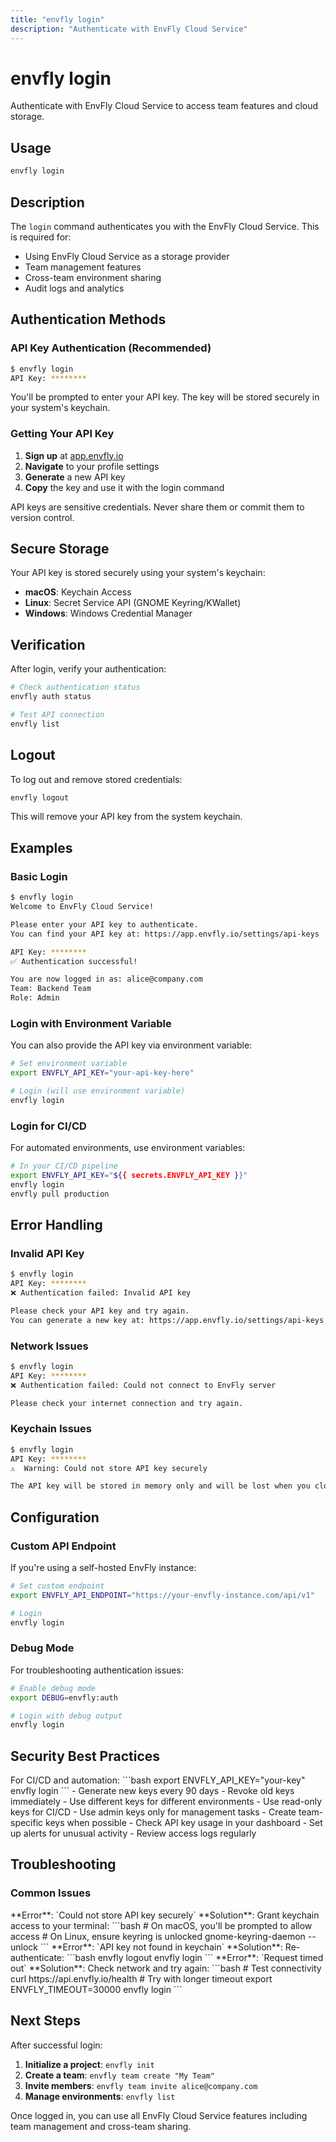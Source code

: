 ```yaml
---
title: "envfly login"
description: "Authenticate with EnvFly Cloud Service"
---
```


# envfly login

Authenticate with EnvFly Cloud Service to access team features and cloud storage.

## Usage

```bash
envfly login
```

## Description

The `login` command authenticates you with the EnvFly Cloud Service. This is required for:

- Using EnvFly Cloud Service as a storage provider
- Team management features
- Cross-team environment sharing
- Audit logs and analytics

## Authentication Methods

### API Key Authentication (Recommended)

```bash
$ envfly login
API Key: ********
```

You'll be prompted to enter your API key. The key will be stored securely in your system's keychain.

### Getting Your API Key

1. **Sign up** at [app.envfly.io](https://app.envfly.io)
2. **Navigate** to your profile settings
3. **Generate** a new API key
4. **Copy** the key and use it with the login command

<Callout type="warning">
  API keys are sensitive credentials. Never share them or commit them to version
  control.
</Callout>

## Secure Storage

Your API key is stored securely using your system's keychain:

- **macOS**: Keychain Access
- **Linux**: Secret Service API (GNOME Keyring/KWallet)
- **Windows**: Windows Credential Manager

## Verification

After login, verify your authentication:

```bash
# Check authentication status
envfly auth status

# Test API connection
envfly list
```

## Logout

To log out and remove stored credentials:

```bash
envfly logout
```

This will remove your API key from the system keychain.

## Examples

### Basic Login

```bash
$ envfly login
Welcome to EnvFly Cloud Service!

Please enter your API key to authenticate.
You can find your API key at: https://app.envfly.io/settings/api-keys

API Key: ********
✅ Authentication successful!

You are now logged in as: alice@company.com
Team: Backend Team
Role: Admin
```

### Login with Environment Variable

You can also provide the API key via environment variable:

```bash
# Set environment variable
export ENVFLY_API_KEY="your-api-key-here"

# Login (will use environment variable)
envfly login
```

### Login for CI/CD

For automated environments, use environment variables:

```bash
# In your CI/CD pipeline
export ENVFLY_API_KEY="${{ secrets.ENVFLY_API_KEY }}"
envfly login
envfly pull production
```

## Error Handling

### Invalid API Key

```bash
$ envfly login
API Key: ********
❌ Authentication failed: Invalid API key

Please check your API key and try again.
You can generate a new key at: https://app.envfly.io/settings/api-keys
```

### Network Issues

```bash
$ envfly login
API Key: ********
❌ Authentication failed: Could not connect to EnvFly server

Please check your internet connection and try again.
```

### Keychain Issues

```bash
$ envfly login
API Key: ********
⚠️  Warning: Could not store API key securely

The API key will be stored in memory only and will be lost when you close your terminal.
```

## Configuration

### Custom API Endpoint

If you're using a self-hosted EnvFly instance:

```bash
# Set custom endpoint
export ENVFLY_API_ENDPOINT="https://your-envfly-instance.com/api/v1"

# Login
envfly login
```

### Debug Mode

For troubleshooting authentication issues:

```bash
# Enable debug mode
export DEBUG=envfly:auth

# Login with debug output
envfly login
```

## Security Best Practices

<AccordionGroup>
  <Accordion title="Use Environment Variables">
    For CI/CD and automation: ```bash export ENVFLY_API_KEY="your-key" envfly
    login ```
  </Accordion>
  <Accordion title="Rotate API Keys Regularly">
    - Generate new keys every 90 days - Revoke old keys immediately - Use
    different keys for different environments
  </Accordion>
  <Accordion title="Limit Key Permissions">
    - Use read-only keys for CI/CD - Use admin keys only for management tasks -
    Create team-specific keys when possible
  </Accordion>
  <Accordion title="Monitor Key Usage">
    - Check API key usage in your dashboard - Set up alerts for unusual activity
    - Review access logs regularly
  </Accordion>
</AccordionGroup>

## Troubleshooting

### Common Issues

<AccordionGroup>
  <Accordion title="Keychain Access Denied">
    **Error**: `Could not store API key securely` **Solution**: Grant keychain
    access to your terminal: ```bash # On macOS, you'll be prompted to allow
    access # On Linux, ensure keyring is unlocked gnome-keyring-daemon --unlock
    ```
  </Accordion>
  <Accordion title="API Key Not Found">
    **Error**: `API key not found in keychain` **Solution**: Re-authenticate:
    ```bash envfly logout envfly login ```
  </Accordion>
  <Accordion title="Network Timeout">
    **Error**: `Request timed out` **Solution**: Check network and try again:
    ```bash # Test connectivity curl https://api.envfly.io/health # Try with
    longer timeout export ENVFLY_TIMEOUT=30000 envfly login ```
  </Accordion>
</AccordionGroup>

## Next Steps

After successful login:

1. **Initialize a project**: `envfly init`
2. **Create a team**: `envfly team create "My Team"`
3. **Invite members**: `envfly team invite alice@company.com`
4. **Manage environments**: `envfly list`

<Callout type="info">
  Once logged in, you can use all EnvFly Cloud Service features including team
  management and cross-team sharing.
</Callout>
